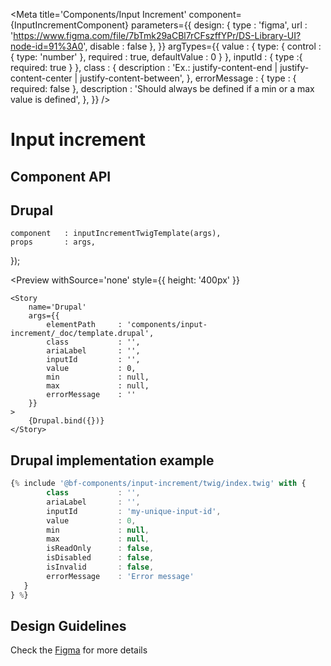 
<Meta
    title='Components/Input Increment'
    component={InputIncrementComponent}
    parameters={{
        design: {
            type    : 'figma',
            url     : 'https://www.figma.com/file/7bTmk29aCBl7rCFszffYPr/DS-Library-UI?node-id=91%3A0',
            disable : false
        },
    }}
    argTypes={{
        value : {
            type:  {
                control      : { type: 'number' },
                required     : true,
                defaultValue : 0
            }
        },
        inputId : {
            type :{ required: true }
        },
        class : {
            description : 'Ex.: justify-content-end | justify-content-center | justify-content-between',
        },
        errorMessage : {
            type : { required: false },
            description : 'Should always be defined if a min or a max value is defined',
        },
    }}
/>

# Input increment

## Component API

<Props of={InputIncrementComponent} />

## Drupal

    component   : inputIncrementTwigTemplate(args),
    props       : args,
});

<Preview
    withSource='none'
    style={{ height: '400px' }}
>
    <Story 
        name='Drupal'
        args={{ 
            elementPath     : 'components/input-increment/_doc/template.drupal',
            class           : '',
            ariaLabel       : '',
            inputId         : '',
            value           : 0,
            min             : null,
            max             : null,
            errorMessage    : ''
        }}
    >
        {Drupal.bind({})}
    </Story>
</Preview>

## Drupal implementation example

```jsx
{% include '@bf-components/input-increment/twig/index.twig' with {
        class           : '',
        ariaLabel       : '',
        inputId         : 'my-unique-input-id',
        value           : 0,
        min             : null,
        max             : null,
        isReadOnly      : false,
        isDisabled      : false,
        isInvalid       : false,
        errorMessage    : 'Error message'
   }
} %}

```

## Design Guidelines

Check the [Figma](https://www.figma.com/file/7bTmk29aCBl7rCFszffYPr/DS-Library-UI?node-id=91%3A0) for more details